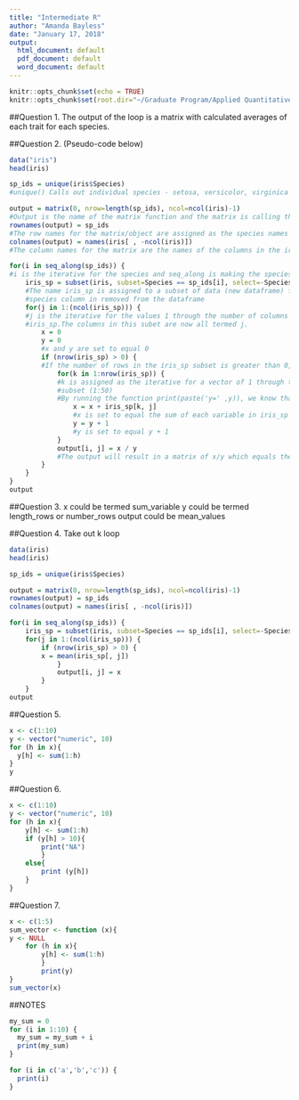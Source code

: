 ```yaml
---
title: "Intermediate R"
author: "Amanda Bayless"
date: "January 17, 2018"
output:
  html_document: default
  pdf_document: default
  word_document: default
---
```


```r
knitr::opts_chunk$set(echo = TRUE)
knitr::opts_chunk$set(root.dir="~/Graduate Program/Applied Quantitative Methods/homework/Homework Intermediate R")
```

##Question 1.
The output of the loop is a matrix with calculated averages of each trait for each species.

##Question 2. 
(Pseudo-code below)
```r
data("iris")
head(iris)

sp_ids = unique(iris$Species)
#unique() Calls out individual species - setosa, versicolor, virginica

output = matrix(0, nrow=length(sp_ids), ncol=ncol(iris)-1)
#Output is the name of the matrix function and the matrix is calling the number of rows to be the same as number of unique species and the number of columns to be the same as the iris data minus one column (which one is to be assigned in a later line)
rownames(output) = sp_ids
#The row names for the matrix/object are assigned as the species names already assigned in the iris data set. We created sp_ids earlier, so we could easily call one of each unique species.
colnames(output) = names(iris[ , -ncol(iris)])
#The column names for the matrix are the names of the columns in the iris data minus the last column

for(i in seq_along(sp_ids)) {
#i is the iterative for the species and seq_along is making the species as an integer vector or the sequential species as numbers. Now each species has the value i.
    iris_sp = subset(iris, subset=Species == sp_ids[i], select=-Species)
    #The name iris_sp is assigned to a subset of data (new dataframe) for each seperate species and the 
    #species column in removed from the dataframe
    for(j in 1:(ncol(iris_sp))) {
    #j is the iterative for the values 1 through the number of columns in the subset just assigned to
    #iris_sp.The columns in this subet are now all termed j.
        x = 0
        y = 0
        #x and y are set to equal 0
        if (nrow(iris_sp) > 0) {
        #If the number of rows in the iris_sp subset is greater than 0, run the following loop.
            for(k in 1:nrow(iris_sp)) {
            #k is assigned as the iterative for a vector of 1 through the number of rows in the iris_sp
            #subset (1:50)
            #By running the function print(paste('y=' ,y)), we know that y = 50.
                x = x + iris_sp[k, j]
                #x is set to equal the sum of each variable in iris_sp 
                y = y + 1
                #y is set to equal y + 1 
            }
            output[i, j] = x / y 
            #The output will result in a matrix of x/y which equals the averages of the variables for each              species
        }
    }
}
output
```
   

##Question 3.
x could be termed sum_variable
y could be termed length_rows or number_rows
output could be mean_values

##Question 4. 
Take out k loop
```r
data(iris)
head(iris)

sp_ids = unique(iris$Species)

output = matrix(0, nrow=length(sp_ids), ncol=ncol(iris)-1)
rownames(output) = sp_ids
colnames(output) = names(iris[ , -ncol(iris)])

for(i in seq_along(sp_ids)) {
    iris_sp = subset(iris, subset=Species == sp_ids[i], select=-Species)
    for(j in 1:(ncol(iris_sp))) {
        if (nrow(iris_sp) > 0) {
        x = mean(iris_sp[, j])
            }
            output[i, j] = x 
        }
    }
output
```

##Question 5.
```r
x <- c(1:10)
y <- vector("numeric", 10)
for (h in x){
  y[h] <- sum(1:h)
}
y
```


##Question 6.
```r
x <- c(1:10)
y <- vector("numeric", 10)
for (h in x){
    y[h] <- sum(1:h)
    if (y[h] > 10){
        print("NA")
        }
    else{
        print (y[h])
    }
}
```

##Question 7.
```r
x <- c(1:5)
sum_vector <- function (x){
y <- NULL
    for (h in x){
        y[h] <- sum(1:h)
        }
        print(y)
}
sum_vector(x)
```

##NOTES
```r
my_sum = 0
for (i in 1:10) {
  my_sum = my_sum + i
  print(my_sum)
}
```

```r
for (i in c('a','b','c')) {
  print(i)
}
```